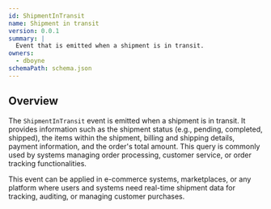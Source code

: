 ```yaml
---
id: ShipmentInTransit
name: Shipment in transit
version: 0.0.1
summary: |
  Event that is emitted when a shipment is in transit.
owners:
  - dboyne
schemaPath: schema.json
---
```



## Overview

The `ShipmentInTransit` event is emitted when a shipment is in transit. It provides information such as the shipment status (e.g., pending, completed, shipped), the items within the shipment, billing and shipping details, payment information, and the order's total amount. This query is commonly used by systems managing order processing, customer service, or order tracking functionalities.

This event can be applied in e-commerce systems, marketplaces, or any platform where users and systems need real-time shipment data for tracking, auditing, or managing customer purchases.

<NodeGraph />

<SchemaViewer file="schema.json" title="JSON Schema" maxHeight="500" />
